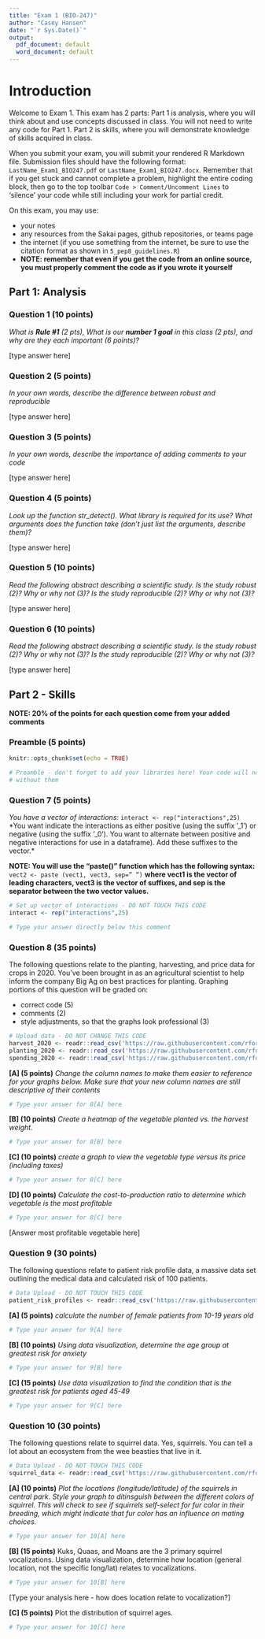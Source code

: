 ```yaml
---
title: "Exam 1 (BIO-247)"
author: "Casey Hansen"
date: "`r Sys.Date()`"
output:
  pdf_document: default
  word_document: default
---
```


# Introduction

Welcome to Exam 1. This exam has 2 parts: Part 1 is analysis, where you will think about and use concepts discussed in class. You will not need to write any code for Part 1. Part 2 is skills, where you will demonstrate knowledge of skills acquired in class.

When you submit your exam, you will submit your rendered R Markdown file. Submission files should have the following format: `LastName_Exam1_BIO247.pdf` or `LastName_Exam1_BIO247.docx`. Remember that if you get stuck and cannot complete a problem, highlight the entire coding block, then go to the top toolbar `Code > Comment/Uncomment Lines` to 'silence' your code while still including your work for partial credit.

On this exam, you may use:

-   your notes
-   any resources from the Sakai pages, github repositories, or teams page
-   the internet (if you use something from the internet, be sure to use the citation format as shown in `5_pep8_guidelines.R`)
-   **NOTE: remember that even if you get the code from an online source, you must properly comment the code as if you wrote it yourself**

## Part 1: Analysis

### Question 1 (10 points)

*What is* ***Rule #1*** *(2 pts), What is our* ***number 1 goal*** *in this class (2 pts), and why are they each important (6 points)?*

[type answer here]

### Question 2 (5 points)

*In your own words, describe the difference between robust and reproducible*

[type answer here]

### Question 3 (5 points)

*In your own words, describe the importance of adding comments to your code*

[type answer here]

### Question 4 (5 points)

*Look up the function str_detect(). What library is required for its use? What arguments does the function take (don't just list the arguments, describe them)?*

[type answer here]

### Question 5 (10 points)

*Read the following abstract describing a scientific study. Is the study robust (2)? Why or why not (3)? Is the study reproducible (2)? Why or why not (3)?*

[type answer here]

### Question 6 (10 points)

*Read the following abstract describing a scientific study. Is the study robust (2)? Why or why not (3)? Is the study reproducible (2)? Why or why not (3)?*

[type answer here]

## Part 2 - Skills

**NOTE: 20% of the points for each question come from your added comments**

### Preamble (5 points)

```r
knitr::opts_chunk$set(echo = TRUE)

# Preamble - don't forget to add your libraries here! Your code will not render
# without them


```

### Question 7 (5 points)

*You have a vector of interactions:* `interact <- rep("interactions",25)` \*You want indicate the interactions as either positive (using the suffix ’\_1’) or negative (using the suffix ’\_0’). You want to alternate between positive and negative interactions for use in a dataframe). Add these suffixes to the vector.\*

**NOTE: You will use the “paste()” function which has the following syntax:** `vect2 <- paste (vect1, vect3, sep=” ”)` **where vect1 is the vector of leading characters, vect3 is the vector of suffixes, and sep is the separator between the two vector values.**

```r
# Set up vector of interactions - DO NOT TOUCH THIS CODE
interact <- rep("interactions",25)

# Type your answer directly below this comment

```

### Question 8 (35 points)

The following questions relate to the planting, harvesting, and price data for crops in 2020. You've been brought in as an agricultural scientist to help inform the company Big Ag on best practices for planting. Graphing portions of this question will be graded on:

-   correct code (5)
-   comments (2)
-   style adjustments, so that the graphs look professional (3)

```r
# Upload data - DO NOT CHANGE THIS CODE
harvest_2020 <- readr::read_csv('https://raw.githubusercontent.com/rfordatascience/tidytuesday/master/data/2024/2024-05-28/harvest_2020.csv')
planting_2020 <- readr::read_csv('https://raw.githubusercontent.com/rfordatascience/tidytuesday/master/data/2024/2024-05-28/planting_2020.csv')
spending_2020 <- readr::read_csv('https://raw.githubusercontent.com/rfordatascience/tidytuesday/master/data/2024/2024-05-28/spending_2020.csv')
```

**[A] (5 points)** *Change the column names to make them easier to reference for your graphs below. Make sure that your new column names are still descriptive of their contents*

```r
# Type your answer for 8[A] here
```

**[B] (10 points)** *Create a heatmap of the vegetable planted vs. the harvest weight.*

```r
# Type your answer for 8[B] here
```

**[C] (10 points)** *create a graph to view the vegetable type versus its price (including taxes)*

```r
# Type your answer for 8[C] here
```

**[D] (10 points)** *Calculate the cost-to-production ratio to determine which vegetable is the most profitable*

```r
# Type your answer for 8[C] here
```

[Answer most profitable vegetable here]

### Question 9 (30 points)

The following questions relate to patient risk profile data, a massive data set outlining the medical data and calculated risk of 100 patients.

```r
# Data Upload - DO NOT TOUCH THIS CODE
patient_risk_profiles <- readr::read_csv('https://raw.githubusercontent.com/rfordatascience/tidytuesday/master/data/2023/2023-10-24/patient_risk_profiles.csv')
```

**[A] (5 points)** *calculate the number of female patients from 10-19 years old*

```r
# Type your answer for 9[A] here
```

**[B] (10 points)** *Using data visualization, determine the age group at greatest risk for anxiety*

```r
# Type your answer for 9[B] here
```

**[C] (15 points)** *Use data visualization to find the condition that is the greatest risk for patients aged 45-49*

```r
# Type your answer for 9[C] here
```

### Question 10 (30 points)

The following questions relate to squirrel data. Yes, squirrels. You can tell a lot about an ecosystem from the wee beasties that live in it.

```r
# Data Upload - DO NOT TOUCH THIS CODE
squirrel_data <- readr::read_csv('https://raw.githubusercontent.com/rfordatascience/tidytuesday/master/data/2023/2023-05-23/squirrel_data.csv')

```

**[A] (10 points)** *Plot the locations (longitude/latitude) of the squirrels in central park. Style your graph to ditinsguish between the different colors of squirrel. This will check to see if squirrels self-select for fur color in their breeding, which might indicate that fur color has an influence on mating choices.*

```r
# Type your answer for 10[A] here
```


**[B] (15 points)** Kuks, Quaas, and Moans are the 3 primary squirrel vocalizations. Using data visualization, determine how location (general location, not the specific long/lat) relates to vocalizations.

```r
# Type your answer for 10[B] here
```

[Type your analysis here - how does location relate to vocalization?]

**[C] (5 points)** Plot the distribution of squirrel ages.

```r
# Type your answer for 10[C] here
```

